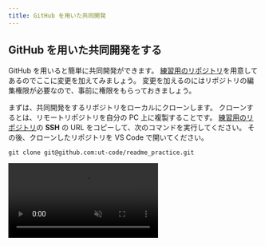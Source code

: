 ```yaml
---
title: GitHub を用いた共同開発
---
```



## GitHub を用いた共同開発をする

GitHub を用いると簡単に共同開発ができます。
[練習用のリポジトリ](https://github.com/ut-code/readme_practice)を用意してあるのでここに変更を加えてみましょう。
変更を加えるのにはリポジトリの編集権限が必要なので、事前に権限をもらっておきましょう。

まずは、共同開発をするリポジトリをローカルにクローンします。
クローンするとは、リモートリポジトリを自分の PC 上に複製することです。
[練習用のリポジトリ](https://github.com/ut-code/readme_practice)の **SSH** の URL をコピーして、次のコマンドを実行してください。
その後、クローンしたリポジトリを VS Code で開いてください。

```shell
git clone git@github.com:ut-code/readme_practice.git
```

<video src={cloneRepositoryVideo} muted autoPlay loop controls />

複数のメンバーが並行して変更を加えていくために、Git にはブランチという仕組みが備わっています。
まず変更を加えたい時には、メインのブランチから自分の作業専用のブランチを作成します。

```mermaid
gitGraph
  commit id: "Add index.html"
  commit id: "Add service.html"
  commit id: "Add company.html"
  branch add-recruit-page
  commit id: "Add recruit.html"
  checkout main
  branch add-contact-page
  commit id: "Add contact.html"
```

そして、作業が終わったらメインのブランチに自分のブランチの変更を取り込みます。
これによって、プロジェクトの本体に影響を与えずに同時並行で開発を進めることが出来ます。

```mermaid
gitGraph
  commit id: "Add index.html"
  commit id: "Add service.html"
  commit id: "Add company.html"
  branch add-recruit-page
  commit id: "Add recruit.html"
  checkout main
  branch add-contact-page
  commit id: "Add contact.html"
  checkout main
  merge add-recruit-page
```

まずは、メインのブランチから自分の作業専用のブランチを作成しましょう。
左下の `main` というボタンをクリックして、`Create new branch from...` を選択します。
次に、分岐元のブランチを選択します。
今回は `main` を選択します。
最後に、新しいブランチの名前を入力します。
新しいブランチ名には、変更の内容を端的に表す名前をつけてください。
今回は `hello-自分のアカウント名` という名前にしてみましょう。
左下の表示が新しいブランチ名に変わったことを確認してください。

<video src={createNewBranchVideo} muted autoPlay loop controls />

:::info[`git switch` コマンド]

ブランチの作成をコマンドラインから行うこともできます。

まずは、現在いるブランチを確認してみましょう。
ターミナルで `git branch` コマンドを実行してください。

```shell
$ git branch
* main
```

ここで、`*` から始まっているのが、現在いるブランチです。`main` となっているはずです。

新しいブランチを作成して移動するには、`git switch` コマンドを使います。

```shell
git switch -c 新しいブランチ名
```

現在いるブランチを確認すると、`*` が移動しているはずです。

```shell
$ git branch
  main
* 新しいブランチ名
```

<video src={createNewBranchWithCliVideo} muted autoPlay loop controls />

:::

この状態で、ファイルに必要な変更を行います。
練習用のリポジトリに自分だけの新しいファイルを作ってみましょう。
今回は、`自分のアカウント名.txt` というファイルを作ってみましょう。
ファイルの中身は何でも構いません。
変更ができたらその都度、変更をステージし、コミットします。
必要に応じて、コミットの履歴やコミットの差分を確認してください。

変更が終わったら、変更をリモートにも反映します。
新しく作ったブランチをリモートリポジトリにプッシュします。

<video src={pushNewBranchVideo} muted autoPlay loop controls />

```mermaid
gitGraph
  commit id: "既存のコミット 1"
  commit id: "既存のコミット 2"
  branch "hello-自分のアカウント名"
  commit id: "新たな変更"
```

:::info

コマンドラインからプッシュするには、次のコマンドを実行します。

```shell
git push origin ブランチ名
```

<video src={pushNewBranchWithCliVideo} muted autoPlay loop controls />

:::

次に変更をメインのブランチに反映します。
GitHub のプルリクエストという機能を使うことで簡単に変更をメインのブランチに取り込むことができます。

```mermaid
gitGraph
commit id: "既存のコミット 1"
commit id: "既存のコミット 2"
branch "hello-自分のアカウント名"
commit id: "新たな変更"
checkout main
merge "hello-自分のアカウント名"
```

GitHub を開き `Pull requests` を開いてください。

![Pull requests](./pull-requests-tab.png)

`New pull request` を押してください。

次のような画面が現れるので、

![Compare changes](./compare-changes.png)

`compare` と書いてある方のブランチを変更して、変更を加えたブランチを選択してください。

![Comparing changes](./comparing-changes.png)

`Create pull request` を押してください。

![Create pull request](./create-pull-request.png)

確認画面が出るので、コメントを書いて `Create pull request` を押してください。
これで、プルリクエストを作成することができました。

![Merge pull request](./merge-pull-request.png)

メインのブランチと自分の加えた変更の差分は、`Files changed` タブから確認できます。
変更が良さそうだったら、`Merge pull request` を押してください。
これで、変更を反映できます。

![Delete branch](./delete-branch.png)

マージしたら、不要になったブランチは削除しておきましょう。

<video src={prPracticeVideo} muted controls />

この後、また変更を加える場合は、他の人が変更を加えている可能性があるので、まずは `main` ブランチに戻って、プルをすることでリモートの変更を取り込みます。
その後は、今までと同様に新しいブランチを作成して進めて言ってください。

リモートの変更をプルするには、`Source Control` パネルから `Pull` を押してリモートの変更を取り込みます。

<video src={pullBranchVideo} muted controls />

:::info

コマンドラインからプルするには、次のコマンドを実行します。

```shell
git pull origin ブランチ名
```

<video src={pullBranchWithCliVideo} muted controls />

:::
